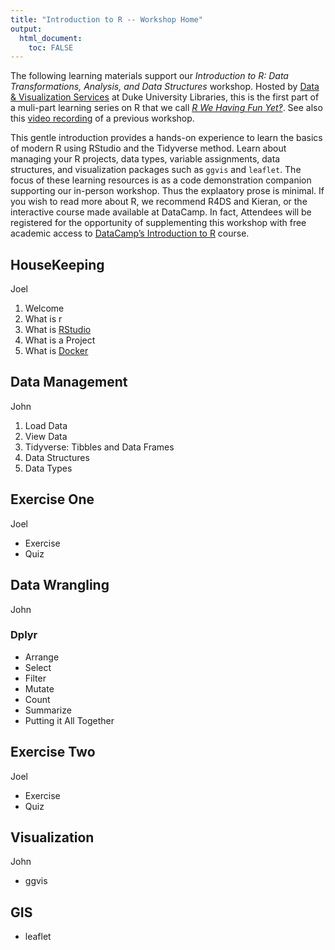 ```yaml
---
title: "Introduction to R -- Workshop Home"
output: 
  html_document:
    toc: FALSE
---
```


The following learning materials support our *Introduction to R: Data Transformations, Analysis, and Data Structures* workshop.  Hosted by [Data & Visualization Services](http://library.duke.edu/) at Duke University Libraries, this is the first part of a muli-part learning series on R that we call [*R We Having Fun Yet‽*](https://rfun.library.duke.edu).  See also this [video recording](http://library.capture.duke.edu/Panopto/Pages/Viewer.aspx?id=be91b9f6-f891-4fa4-9151-560c8dc32c18) of a previous workshop.

This gentle introduction provides a hands-on experience to learn the basics of modern R using RStudio and the Tidyverse method.  Learn about managing your R projects, data types, variable assignments, data structures, and visualization packages such as `ggvis` and `leaflet`.  The focus of these learning resources is as a code demonstration companion supporting our in-person workshop.  Thus the explaatory prose is minimal.  If you wish to read more about R, we recommend R4DS and Kieran, or the interactive course made available at DataCamp.  In fact, Attendees will be registered for the opportunity of supplementing this workshop with free academic access to [DataCamp's Introduction to R](https://www.datacamp.com/courses/free-introduction-to-r) course. 

## HouseKeeping

<p class="right">Joel</p>

1. Welcome  
2. What is r 
3. What is [RStudio](https://www.rstudio.com/) 
4. What is a Project
5. What is [Docker](https://vm-manage.oit.duke.edu/containers/rstudio)

## Data Management

<p class="right">John</p>

1. Load Data
1. View Data
1. Tidyverse:  Tibbles and Data Frames
1. Data Structures
1. Data Types

## Exercise One

<p class="right">Joel</p>

- Exercise
- Quiz

## Data Wrangling

<p class="right">John</p>

### Dplyr

- Arrange
- Select
- Filter
- Mutate
- Count 
- Summarize
- Putting it All Together

## Exercise Two

<p class="right">Joel</p>

- Exercise
- Quiz

## Visualization

<p class="right">John</p>

- ggvis

## GIS

- leaflet



